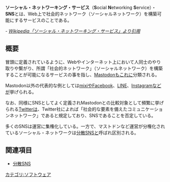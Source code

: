 {{Infobox word
|Name = Social Networking Service
|Hinshi = 名詞
|Hatsu = none
}}'''ソーシャル・ネットワーキング・サービス'''（'''S'''ocial '''N'''etworking '''S'''ervice）・'''SNS'''とは、Web上で社会的ネットワーク（ソーシャルネットワーク）を構築可能にするサービスのことである。

<i>- [[:Wikipedia:ja:ソーシャル・ネットワーキング・サービス|Wikipedia「ソーシャル・ネットワーキング・サービス」より引用]]</i>

== 概要 ==
冒頭に定義されているように、Webやインターネット上において人同士のやり取りや繋がり、所謂「社会的ネットワーク」（ソーシャルネットワーク）を構築することが可能になるサービスの事を指し、[[Mastodon]]もこれに分類される。

Mastodon以外の代表的な例としては[[mixi]]や[[Facebook]]、[[LINE]]、[[Instagram]]などが挙げられる。

なお、同様にSNSとしてよく定義されMastodonとの比較対象として頻繁に挙げられる[[Twitter]]は、Twitter社によれば「社会的な要素を備えたコミュニケーションネットワーク」であると規定しており、SNSであることを否定している。

多くのSNSは運営に集権化している。一方で、マストドンなど運営が分権化されているソーシャル・ネットワークは[[分散SNS]]と呼ばれ区別される。

== 関連項目 ==
* [[分散SNS]]

[[カテゴリ:ソフトウェア]]
{{DEFAULTSORT:そうしやるねつとわあきんくさあひす}}